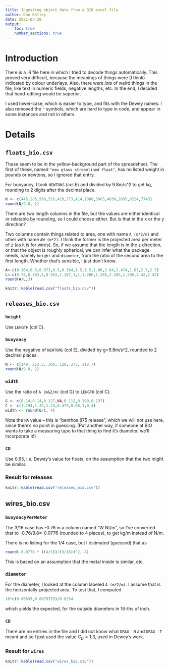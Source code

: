 ```yaml
---
title: Ingesting object data from a BIO excel file
author: Dan Kelley
date: 2021-05-28
output:
    toc: true
    number_sections: true
---
```


# Introduction

There is a .R file here in which I tried to decode things automatically.  This
proved very difficult, because the meanings of things were (I think) indicated
by colour underlays.  Also, there were *lots* of weird things in the file, like
text in numeric fields, negative lengths, etc.  In the end, I decided that
hand-editing would be superior.

I used lower-case, which is easier to type, and fits with the Dewey names.  I
also removed the `"` symbols, which are hard to type in code, and appear in
some instances and not in others.

# Details



## `floats_bio.csv`

These seem to be in the yellow-background part of the spreadsheet.
The first of these, named `"new glass streamlined float"`, has no listed weight
in pounds or newtons, so I ignored that entry.

For buoyancy, I took `NEWTONS` (col E) and divided by 9.8m/s^2 to get kg, rounding
to 2 digits after the decimal place.
```r
N <- c(445,285,560,516,429,773,414,1886,3963,4030,2095,8224,7740)
round(N/9.8, 2)
```

There are two length columns in the file, but the values are either identical
or relatable by rounding, so I could choose either.  But is that in the x or
the y direction?

Two columns contain things related to area, one with name `A (m*2/m)` and other
with name `AW (m*2)`.  I think the former is the projected area per meter of z
(as it is for wires).  So, if we assume that the length is in the z direction,
or that the object is roughly spherical, we can infer what the package needs,
namely `height` and `diameter`, from the ratio of the second area to the first
length.  Whether that's sensible, I just don't know.
```r
A<-c(0.164,0.5,0.073,0.5,0.164,1.5,1.5,1.86,2.84,2.474,1.67,2.7,2.7)
L<-c(0.74,0.563,1,0.563,1.187,1,1,1.286,1.286,1.286,1.286,2.42,2.42)
round(A/L,3)
```

```r
knitr::kable(read.csv("floats_bio.csv"))
```

## `releases_bio.csv`

### `height`
Use `LENGTH` (col C).

### `buoyancy`
Use the negative of `NEWTONS` (col E), divided by g=9.8m/s^2, rounded to 2 decimal
places.
```r
N <- c(149, 253.5, 360,	129, 273, 118.7)
round(N/9.8, 2)
```

### `width`
Use the ratio of `A (m&2/m)` (col G) to `LENGTH` (col C).
```r
G <- c(0.14,0.14,0.127,NA,0.112,0.199,0.237)
C <- c(1.194,1.32,1.23,0.479,0.68,1,0.4)
width <- round(G/C, 4)
```
Note the `NA` value -- this is "benthos 875 release", which we will not use
here, since there's no point in guessing.  (Put another way, if someone at BIO
wants to take a measuring tape to that thing to find it's diameter, we'll
incorporate it!)

### `CD`
Use 0.65, i.e. Dewey's value for floats, on the assumption that the two might
be similar.

### Result for releases

```r
knitr::kable(read.csv("releases_bio.csv"))
```

## wires_bio.csv


### `buoyancyPerMeter`

The 3/16 case has -0.76 in a column named "W Nt/m", so I've converted that to
-0.76/9.8=-0.0776 (rounded to 4 places), to get kg/m instead of N/m.

There is no listing for the 1/4 case, but I estimated (guessed) that as

```r
round(-0.0776 * ((4/16)/(3/16))^2, 4)
```
This is based on an assumption that the metal inside is similar, etc.

### `diameter`

For the diameter, I looked at the column labeled `A (m*2/m)`. I assume that is
the horizontally-projected area. To test that, I computed 
```r
16*c(0.00635,0.0079375)/0.0254
```
which yields the expected, for the outside diameters in 16-ths of inch.

### `CD`

There are no entries in the file and I did not know what `DRAG -N` and `DRAG
-T` meant and so I just used the value $C_D=1.3$, used in Dewey's work.

### Result for `wires`

```r
knitr::kable(read.csv("wires_bio.csv"))
```


